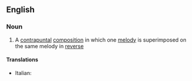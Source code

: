 ==English==

===Noun===
{{en-noun|head=[[crab]] [[canon]]}}

# {{context|music}} A [[contrapuntal]] [[composition]] in which one [[melody]] is superimposed on the same melody in [[reverse]]

====Translations====
{{trans-top|crab canon}}
* Italian: {{t-|it|canone cancrizzante|m}}
{{trans-mid}}
{{trans-bottom}}